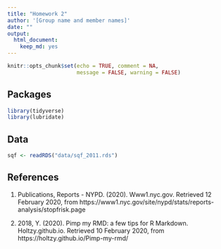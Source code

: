 ```yaml
---
title: "Homework 2"
author: '[Group name and member names]'
date: ""
output: 
  html_document:
    keep_md: yes
---
```


```r
knitr::opts_chunk$set(echo = TRUE, comment = NA, 
                      message = FALSE, warning = FALSE)
```

## Packages

```r
library(tidyverse)
library(lubridate)
```

## Data

```r
sqf <- readRDS("data/sqf_2011.rds")
```













## References

1. Publications, Reports - NYPD. (2020). Www1.nyc.gov. Retrieved 12 February 
   2020, from 
   https://www1.nyc.gov/site/nypd/stats/reports-analysis/stopfrisk.page

2. 2018, Y. (2020). Pimp my RMD: a few tips for R Markdown. Holtzy.github.io. 
   Retrieved 10 February 2020, from https://holtzy.github.io/Pimp-my-rmd/